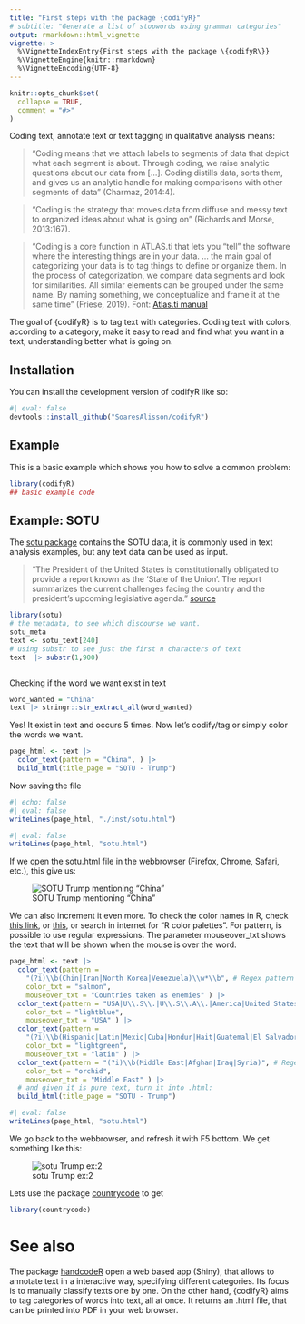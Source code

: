 ```yaml
---
title: "First steps with the package {codifyR}"
# subtitle: "Generate a list of stopwords using grammar categories"
output: rmarkdown::html_vignette
vignette: >
  %\VignetteIndexEntry{First steps with the package \{codifyR\}}
  %\VignetteEngine{knitr::rmarkdown}
  %\VignetteEncoding{UTF-8}
---
```


```r
knitr::opts_chunk$set(
  collapse = TRUE,
  comment = "#>"
)
```

Coding text, annotate text or text tagging in qualitative analysis means: 


> “Coding means that we attach labels to segments of data that depict what each segment is about. Through coding, we raise analytic questions about our data from […]. Coding distills data, sorts them, and gives us an analytic handle for making comparisons with other segments of data” (Charmaz, 2014:4).

> “Coding is the strategy that moves data from diffuse and messy text to organized ideas about what is going on” (Richards and Morse, 2013:167).

> "Coding is a core function in ATLAS.ti that lets you “tell” the software where the interesting things are in your data. ... the main goal of categorizing your data is to tag things to define or organize them. In the process of categorization, we compare data segments and look for similarities. All similar elements can be grouped under the same name. By naming something, we conceptualize and frame it at the same time" (Friese, 2019).
> Font: [Atlas.ti manual](https://doc.atlasti.com/QuicktourWin.v9/Codes/CodingData.html)


The goal of {codifyR} is to tag text with categories. Coding text with colors, according to a category, make it easy to read and find what you want in a text, understanding better what is going on.

## Installation

You can install the development version of codifyR like so:

```r
#| eval: false
devtools::install_github("SoaresAlisson/codifyR")
```

## Example

This is a basic example which shows you how to solve a common problem:

```r
library(codifyR)
## basic example code
```

## Example: SOTU 

The [sotu package](https://cran.r-project.org/web/packages/sotu/index.html) contains the SOTU data, it is commonly used in text analysis examples, but any text data can be used as input.

> "The President of the United States is constitutionally obligated to provide a report known as the 'State of the Union'. The report summarizes the current challenges facing the country and the president's upcoming legislative agenda." [source](https://cran.r-project.org/web/packages/sotu/index.html)

```r
library(sotu)
# the metadata, to see which discourse we want.
sotu_meta
text <- sotu_text[240]
# using substr to see just the first n characters of text
text  |> substr(1,900)
```
<!-- If you are not using Rstudio, or if you are using and want to open it in your webbrowser instead of the RStudio, use option. -->
```r
```

Checking if the word we want exist in text
```r
word_wanted = "China"
text |> stringr::str_extract_all(word_wanted)
```
Yes! It exist in text and occurs 5 times.
Now let's codify/tag or simply color the words we want.

```r
page_html <- text |> 
  color_text(pattern = "China", ) |>
  build_html(title_page = "SOTU - Trump")
```
Now saving the file
```r
#| echo: false
#| eval: false
writeLines(page_html, "./inst/sotu.html")
```
```r
#| eval: false
writeLines(page_html, "sotu.html")
```
If we open the sotu.html file in the webbrowser (Firefox, Chrome, Safari, etc.), this give us:

![SOTU Trump mentioning "China"](sotu_trump_china.png)

We can also increment it even more.
To check the color names in R, check [this link](https://r-charts.com/colors/), or [this](http://www.stat.columbia.edu/~tzheng/files/Rcolor.pdf), or search in internet for "R color palettes".
For pattern, is possible to use regular expressions.
The parameter mouseover_txt shows the text that will be shown when the mouse is over the word.

```r
page_html <- text |> 
  color_text(pattern = 
    "(?i)\\b(Chin|Iran|North Korea|Venezuela)\\w*\\b", # Regex pattern
    color_txt = "salmon", 
    mouseover_txt = "Countries taken as enemies" ) |>
  color_text(pattern = "USA|U\\.S\\.|U\\.S\\.A\\.|America|United States", # Regex pattern
    color_txt = "lightblue", 
    mouseover_txt = "USA" ) |>
  color_text(pattern = 
    "(?i)\\b(Hispanic|Latin|Mexic|Cuba|Hondur|Hait|Guatemal|El Salvador|Nicaragua)", # Regex pattern
    color_txt = "lightgreen", 
    mouseover_txt = "latin" ) |>
  color_text(pattern = "(?i)\\b(Middle East|Afghan|Iraq|Syria)", # Regex pattern
    color_txt = "orchid", 
    mouseover_txt = "Middle East" ) |>
  # and given it is pure text, turn it into .html:
  build_html(title_page = "SOTU - Trump")
```

```r
#| eval: false
writeLines(page_html, "sotu.html")
```

We go back to the webbrowser, and refresh it with F5 bottom. We get something like this:

![sotu Trump ex:2](sotu_trump_ex2.png)

Lets use the package [countrycode](https://github.com/vincentarelbundock/countrycode) to get 
```r
library(countrycode)
```



# See also

The package [handcodeR](https://github.com/liserman/handcodeR/) open a web based app (Shiny), that allows to annotate text in a interactive way, specifying different categories. Its focus is to manually classify texts one by one. 
On the other hand, {codifyR} aims to tag categories of words into text, all at once.
It returns an .html file, that can be printed into PDF in your web browser.
